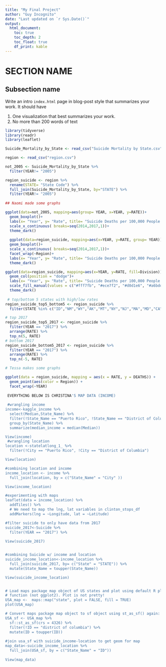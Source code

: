 ```yaml
---
title: "My Final Project"
author: "Guy Incognito"
date: "Last updated on `r Sys.Date()`"
output:
  html_document:
    toc: true
    toc_depth: 2
    toc_float: true
    df_print: kable
---
```


<!-- 
Comments in HTML are like this! 
-->

# SECTION NAME

## Subsection name

Write an intro `index.html` page in blog-post style that summarizes your work. It should have

1. One visualization that best summarizes your work.
1. No more than 200 words of text

```r
library(tidyverse)
library(readr)
library(leaflet)

Suicide_Mortality_by_State <- read_csv("Suicide Mortality by State.csv")

region <- read_csv("region.csv")

not_2005 <- Suicide_Mortality_by_State %>% 
  filter(YEAR!= "2005")

region_suicide <- region %>% 
  rename(STATE= "State Code") %>% 
  full_join(Suicide_Mortality_by_State, by="STATE") %>% 
  filter(YEAR!= "2005")
  
## Naomi made some graphs

ggplot(data=not_2005, mapping=aes(group= YEAR, x=YEAR, y=RATE))+
  geom_boxplot()+
  labs(x= "Year", y= "Rate", title= "Suicide Deaths per 100,000 People in the United   States by Year")+
  scale_x_continuous( breaks=seq(2014,2017,1))+
  theme_dark()
  
  ggplot(data=region_suicide, mapping=aes(x=YEAR, y=RATE, group= YEAR))+
  geom_boxplot()+
  scale_x_continuous( breaks=seq(2014,2017,1))+
  facet_wrap(~Region)+
  labs(x= "Year", y= "Rate", title= "Suicide Deaths per 100,000 People Split by   Region")+
  theme_dark()

ggplot(data=region_suicide, mapping=aes(x=YEAR, y=RATE, fill=Division))+
  geom_col(position = "dodge")+
  labs(x= "Year", y= "Rate", title= "Suicide Deaths per 100,000 People Split by Division")+
  scale_fill_manual(values = c("#fff7fb", "#ece7f2", "#d0d1e6", "#a6bddb", "#74a9cf", "#3690c0", "#0570b0", "#045a8d", "#023858"))+
  theme_dark()
 
 # top/bottom 5 states with high/low rates
region_suicide_top5_bottom5 <- region_suicide %>%
  filter(STATE %in% c("ID","NM","WY","AK","MT","NY","NJ","MA","MD","CA","CT"))

# top 2017
region_suicide_top5_2017 <- region_suicide %>%
  filter(YEAR == "2017") %>%
  arrange(RATE) %>%
  top_n(5, RATE)
# bottom 2017
region_suicide_bottom5_2017 <- region_suicide %>%
  filter(YEAR == "2017") %>%
  arrange(RATE) %>%
  top_n(-5, RATE)

# Tessa makes some graphs

ggplot(data = region_suicide, mapping = aes(x = RATE, y = DEATHS)) +
  geom_point(aes(color = Region)) +
  facet_wrap(~YEAR)
 
 EVERYTHING BELOW IS CHRISTINA'S MAP DATA (INCOME)
 
 #wrangling income
income<-kaggle_income %>% 
  select(Median,State_Name) %>% 
  filter(!State_Name == "Puerto Rico", !State_Name == "District of Columbia") %>% 
  group_by(State_Name) %>%  
  summarize(median_income = median(Median))

View(income)
 #wrangling location
location <-statelatlong_1_ %>% 
  filter(!City == "Puerto Rico", !City == "District of Columbia") 

View(location)

#combining location and income
income_location <- income %>% 
  full_join(location, by = c("State_Name" = "City" )) 

View(income_location)

#experimenting with maps
leaflet(data = income_location) %>%
  addTiles() %>% 
  # We need to map the lng, lat variables in clinton_stops_df
  addMarkers(lng = ~Longitude, lat = ~Latitude)

#filter suicide to only have data from 2017 
suicide_2017<-Suicide %>% 
  filter(YEAR == "2017") %>% 
 
View(suicide_2017)


#combining Suicide w/ income and location
suicide_income_location<-income_location %>% 
  full_join(suicide_2017, by= c("State" = "STATE")) %>% 
  mutate(State_Name = toupper(State_Name))

View(suicide_income_location)


# Load maps package map object of US states and plot using default R plot
# function (not ggplot2). Plot is not pretty!
USA_map <-  maps::map("state", plot = FALSE, fill = TRUE)
plot(USA_map)

# Convert maps package map object to sf object using st_as_sf() again:
USA_sf <- USA_map %>% 
  sf::st_as_sf(crs = 4326) %>% 
  filter(!ID == "district of columbia") %>% 
  mutate(ID = toupper(ID))
  
#join usa_sf with suicide_income-location to get geom for map 
map_data<-suicide_income_location %>% 
  full_join(USA_sf, by = c("State_Name" = "ID"))
  
View(map_data)

```

